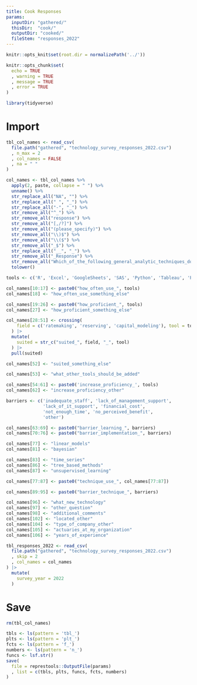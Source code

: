 ```yaml
---
title: Cook Responses
params: 
  inputDir: "gathered/"
  thisDir:  "cook/"
  outputDir: "cooked/"
  fileStem: "responses_2022"
---
```


```r
knitr::opts_knit$set(root.dir = normalizePath('../'))

knitr::opts_chunk$set(
  echo = TRUE
  , warning = TRUE
  , message = TRUE
  , error = TRUE
)

library(tidyverse)
```

# Import

```r
tbl_col_names <- read_csv(
  file.path("gathered", "technology_survey_responses_2022.csv")
  , n_max = 2
  , col_names = FALSE
  , na = " "
)

col_names <- tbl_col_names %>% 
  apply(2, paste, collapse = " ") %>% 
  unname() %>%
  str_replace_all("NA", "") %>% 
  str_replace_all(" ", "_") %>% 
  str_replace_all("-", "_") %>% 
  str_remove_all("^_") %>% 
  str_remove_all("response") %>% 
  str_remove_all("[,/?]") %>% 
  str_remove_all("(please_specify)") %>% 
  str_remove_all("\\)$") %>%
  str_remove_all("\\($") %>%
  str_remove_all("_$") %>% 
  str_replace_all("__", "_") %>% 
  str_remove_all("_Response") %>% 
  str_remove_all("Which_of_the_following_general_analytic_techniques_do_you_use_regularly_") %>% 
  tolower()

tools <- c('R', 'Excel', 'GoogleSheets', 'SAS', 'Python', 'Tableau', 'PowerBI', 'SQL')

col_names[10:17] <- paste0("how_often_use_", tools)
col_names[18] <- "how_often_use_something_else"

col_names[19:26] <- paste0("how_proficient_", tools)
col_names[27] <- "how_proficient_something_else"

col_names[28:51] <- crossing(
    field = c('ratemaking', 'reserving', 'capital_modeling'), tool = tools
  ) |> 
  mutate(
    suited = str_c("suited_", field, "_", tool)
  ) |> 
  pull(suited)

col_names[52] <- "suited_something_else"

col_names[53] <- "what_other_tools_should_be_added"

col_names[54:61] <- paste0('increase_proficiency_', tools)
col_names[62] <- "increase_proficiency_other"

barriers <- c('inadequate_staff', 'lack_of_management_support',
              'lack_of_it_support', 'financial_cost',
              'not_enough_time', 'no_perceived_benefit',
              'other')

col_names[63:69] <- paste0("barrier_learning_", barriers)
col_names[70:76] <- paste0("barrier_implementation_", barriers)

col_names[77] <- "linear_models"
col_names[81] <- "bayesian"

col_names[83] <- "time_series"
col_names[86] <- "tree_based_methods"
col_names[87] <- "unsupervised_learning"

col_names[77:87] <- paste0("technique_use_", col_names[77:87])

col_names[89:95] <- paste0("barrier_technique_", barriers)

col_names[96] <- "what_new_technology"
col_names[97] <- "other_question"
col_names[98] <- "additional_comments"
col_names[102] <- "located_other"
col_names[104] <- "type_of_company_other"
col_names[105] <- "actuaries_at_my_organization"
col_names[106] <- "years_of_experience"

tbl_responses_2022 <- read_csv(
  file.path("gathered", "technology_survey_responses_2022.csv")
  , skip = 2
  , col_names = col_names
) |> 
  mutate(
    survey_year = 2022
  )
```

# Save

```r
rm(tbl_col_names)
```

```r
tbls <- ls(pattern = 'tbl_')
plts <- ls(pattern = 'plt_')
fcts <- ls(pattern = 'f_')
numbers <- ls(pattern = 'n_')
funcs <- lsf.str()
save(
  file = represtools::OutputFile(params)
  , list = c(tbls, plts, funcs, fcts, numbers)
)
```
